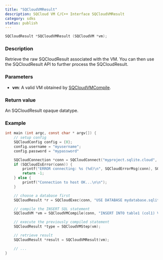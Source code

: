 ```yaml
---
title: "SQCloudVMResult"
description: SQCloud VM C/C++ Interface SQCloudVMResult
category: sdks
status: publish
---
```


```c
SQCloudResult *SQCloudVMResult (SQCloudVM *vm);
```

### Description
Retrieve the raw SQCloudResult associated with the VM. You can then use the SQCloudResult API to further process the SQCloudResult.

### Parameters
* **vm**: A valid VM obtained by [SQCloudVMCompile](/docs/sdk/c/sqcloudvmcompile).


### Return value
An SQCloudResult opaque datatype.

### Example
```c
int main (int argc, const char * argv[]) {
    // setup config
    SQCloudConfig config = {0};
    config.username = "myusername";
    config.password = "mypassword"

    SQCloudConnection *conn = SQCloudConnect("myproject.sqlite.cloud", SQCLOUD_DEFAULT_PORT, &config);
    if (SQCloudIsError(conn)) {
        printf("ERROR connecting: %s (%d)\n", SQCloudErrorMsg(conn), SQCloudErrorCode(conn));
        return -1;
    } else {
        printf("Connection to host OK...\n\n");
    }

    // choose a database first
    SQCloudResult *r = SQCloudExec(conn, "USE DATABASE mydatabase.sqlite;");

    // compile the INSERT SQL statement
    SQCloudVM *vm = SQCloudVMCompile(conn, "INSERT INTO table1 (col1) VALUES ('Hello World');", -1, NULL);

    // execute the previously compiled statement
    SQCloudResult *type = SQCloudVMStep(vm);

    // retrieve result
    SQCloudResult *result = SQCloudVMResult(vm);

    // ...
}
```